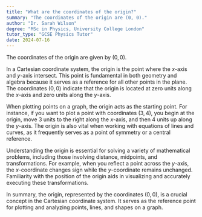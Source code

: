 ```yaml
---
title: "What are the coordinates of the origin?"
summary: "The coordinates of the origin are (0, 0)."
author: "Dr. Sarah Wilson"
degree: "MSc in Physics, University College London"
tutor_type: "GCSE Physics Tutor"
date: 2024-07-16
---
```


The coordinates of the origin are given by $(0, 0)$.

In a Cartesian coordinate system, the origin is the point where the $x$-axis and $y$-axis intersect. This point is fundamental in both geometry and algebra because it serves as a reference for all other points in the plane. The coordinates $(0, 0)$ indicate that the origin is located at zero units along the $x$-axis and zero units along the $y$-axis.

When plotting points on a graph, the origin acts as the starting point. For instance, if you want to plot a point with coordinates $(3, 4)$, you begin at the origin, move $3$ units to the right along the $x$-axis, and then $4$ units up along the $y$-axis. The origin is also vital when working with equations of lines and curves, as it frequently serves as a point of symmetry or a central reference.

Understanding the origin is essential for solving a variety of mathematical problems, including those involving distance, midpoints, and transformations. For example, when you reflect a point across the $y$-axis, the $x$-coordinate changes sign while the $y$-coordinate remains unchanged. Familiarity with the position of the origin aids in visualizing and accurately executing these transformations.

In summary, the origin, represented by the coordinates $(0, 0)$, is a crucial concept in the Cartesian coordinate system. It serves as the reference point for plotting and analyzing points, lines, and shapes on a graph.
    